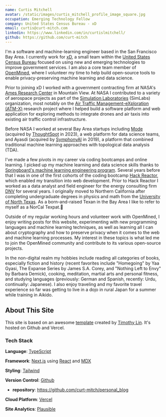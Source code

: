 ```yaml
---
name: Curtis Mitchell
avatar: /static/images/curtis_mitchell_profile_image_square.jpg
occupation: Emerging Technology Fellow
company: United States Census Bureau - xD
email: curtis@curt-mitch.com
linkedin: https://www.linkedin.com/in/curtislmitchell/
github: https://github.com/curt-mitch
---
```


I'm a software and machine-learning engineer based in the San Francisco Bay Area. I currently work for [xD](https://www.xd.gov/), a small team within the [United States Census Bureau](https://www.census.gov/) focused on using new and emerging technologies to improve government services. I am also a core team member of [OpenMined](https://www.openmined.org/), where I volunteer my time to help build open-source tools to enable privacy-preserving machine learning and data science.

Prior to joining xD I worked with a government contracting firm at NASA's [Ames Research Center](https://www.nasa.gov/ames) in Mountain View. At NASA I contributed to a variety of aerospace projects as part of the [Simulation Laboratories](https://www.nasa.gov/simlabs/) (SimLabs) organization, most notably on the [Air Traffic Management-eXploration (ATM-X)](https://www.nasa.gov/aeroresearch/programs/aosp/atm-x) research project where I helped build a software platform and web application for exploring methods to integrate drones and air taxis into existing air traffic control infrastructure.

Before NASA I worked at several Bay Area startups including [Mode](https://mode.com/) (acquired by [ThoughtSpot](https://www.thoughtspot.com/) in 2023), a web platform for data science teams, and Ayasdi (acquired by [SymphonyAI](https://www.symphonyai.com/) in 2019), a platform that combined traditional machine learning approaches with topological data analysis (TDA).

I've made a few pivots in my career via coding bootcamps and online learning. I picked up my machine learning and data science skills thanks to [Springboard's machine learning engineering program](https://www.springboard.com/courses/ai-machine-learning-career-track/). Several years before that I was in one of the first cohorts of the coding bootcamp [Hack Reactor](https://www.galvanize.com/hack-reactor/), which enabled my transition into web development. Prior to Hack Reactor I worked as a data analyst and field engineer for the energy consulting firm [DNV](https://www.dnv.com/) for several years. I originally moved to Northern California after completing undergraduate degrees in physics and math from the [University of North Texas](https://www.unt.edu/). As a born-and-raised Texan in the Bay Area I like to refer to myself as a NorCal Texpat.🤠

Outside of my regular working hours and volunteer work with OpenMined, I enjoy writing posts for this website, experimenting with new programming languages and machine learning techniques, as well as learning all I can about cryptography and how to preserve privacy when it comes to the web and machine learning processes. My interest in these topics is what led me to join the OpenMined community and contribute to its various open-source projects.

In the non-digital realm my hobbies include reading all categories of books, especially fiction and history (recent favorites include "Homegoing" by Yaa Gyasi, The Expanse Series by James S.A. Corey, and "Nothing Left to Envy" by Barbara Demick), cooking, meditation, martial arts and personal fitness, and studying languages (previously: German and Spanish, recently: Urdu, continually: Japanese). I also enjoy traveling and my favorite travel experience so far was getting to live in a dojo in rural Japan for a summer while training in Aikido.

## About This Site

This site is based on an awesome [template](https://github.com/timlrx/tailwind-nextjs-starter-blog) created by [Timothy Lin](https://github.com/timlrx). It's hosted on Github and Vercel.

### Tech Stack

**Language**: [TypeScript](https://www.typescriptlang.org/)

**Framework**: [Next.js](https://nextjs.org/) using [React](https://react.dev/) and [MDX](https://mdxjs.com/)

**Styling**: [Tailwind](https://tailwindcss.com/)

**Version Control**: [Github](github.com/)

- **repository**: https://github.com/curt-mitch/personal_blog

**Cloud Platform**: [Vercel](vercel.com/)

**Site Analytics**: [Plausible](https://plausible.io/)

